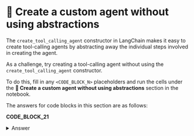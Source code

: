 # 🦹 Create a custom agent without using abstractions

The `create_tool_calling_agent` constructor in LangChain makes it easy to create tool-calling agents by abstracting away the individual steps involved in creating the agent.

As a challenge, try creating a tool-calling agent without using the `create_tool_calling_agent` constructor.

To do this, fill in any `<CODE_BLOCK_N>` placeholders and run the cells under the **🦹 Create a custom agent without using abstractions** section in the notebook.

The answers for code blocks in this section are as follows:

**CODE_BLOCK_21**

<details>
<summary>Answer</summary>
<div>
```python
prompt = ChatPromptTemplate.from_messages(
    [
        ("system", system_message),
        ("human", "{input}"),
        MessagesPlaceholder("agent_scratchpad"),
    ]
)

llm_with_tools = llm.bind_tools(tools)

agent = (
    RunnablePassthrough.assign(
        agent_scratchpad=lambda x: format_to_tool_messages(x["intermediate_steps"])
    )
    | prompt
    | llm_with_tools
    | ToolsAgentOutputParser()
)

agent_executor = AgentExecutor(
    agent=agent, tools=tools, verbose=True, handle_parsing_errors=True
)
```
</div>
</details>